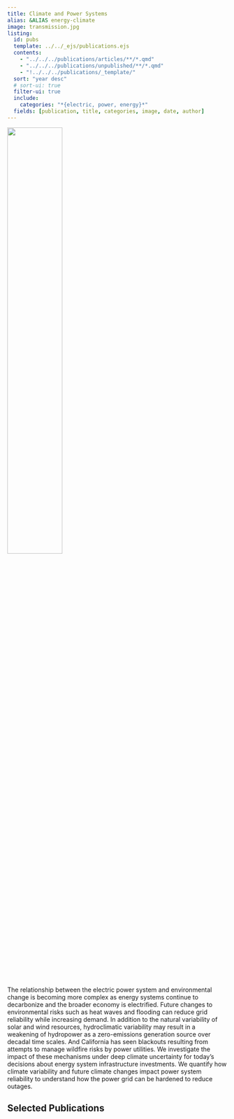 ```yaml
---
title: Climate and Power Systems
alias: &ALIAS energy-climate
image: transmission.jpg
listing:
  id: pubs
  template: ../../_ejs/publications.ejs 
  contents: 
    - "../../../publications/articles/**/*.qmd"
    - "../../../publications/unpublished/**/*.qmd"
    - "!../../../publications/_template/"
  sort: "year desc"
  # sort-ui: true
  filter-ui: true
  include:
    categories: "*{electric, power, energy}*"
  fields: [publication, title, categories, image, date, author]
---
```


![](transmission.jpg){width=50% fig-align="center"}

The relationship between the electric power system and environmental change is becoming more complex as energy systems continue to decarbonize and the broader economy is electrified. Future changes to environmental risks such as heat waves and flooding can reduce grid reliability while increasing demand. In addition to the natural variability of solar and wind resources, hydroclimatic variability may result in a weakening of hydropower as a zero-emissions generation source over decadal time scales. And California has seen blackouts resulting from attempts to manage wildfire risks by power utilities. We investigate the impact of these mechanisms under deep climate uncertainty for today’s decisions about energy system infrastructure investments. We quantify how climate variability and future climate changes impact power system reliability to understand how the power grid can be hardened to reduce outages.

## Selected Publications

:::{#pubs}
:::
